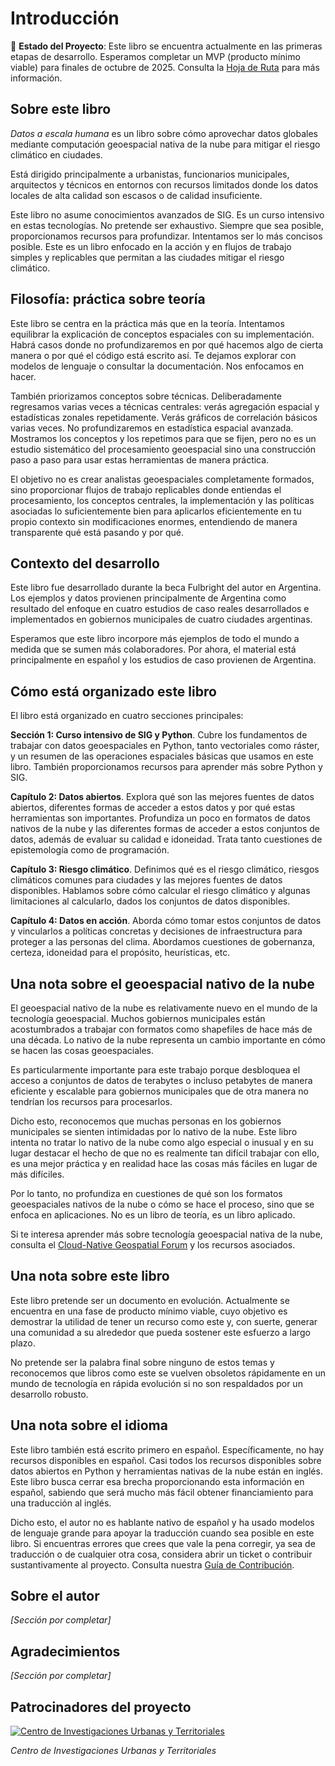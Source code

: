 # Introducción {.unnumbered}

🚧 **Estado del Proyecto**: Este libro se encuentra actualmente en las primeras etapas de desarrollo. Esperamos completar un MVP (producto mínimo viable) para finales de octubre de 2025. Consulta la [Hoja de Ruta](/project/ROADMAP.md) para más información.

## Sobre este libro

*Datos a escala humana* es un libro sobre cómo aprovechar datos globales mediante computación geoespacial nativa de la nube para mitigar el riesgo climático en ciudades.

Está dirigido principalmente a urbanistas, funcionarios municipales, arquitectos y técnicos en entornos con recursos limitados donde los datos locales de alta calidad son escasos o de calidad insuficiente.

Este libro no asume conocimientos avanzados de SIG. Es un curso intensivo en estas tecnologías. No pretende ser exhaustivo. Siempre que sea posible, proporcionamos recursos para profundizar. Intentamos ser lo más concisos posible. Este es un libro enfocado en la acción y en flujos de trabajo simples y replicables que permitan a las ciudades mitigar el riesgo climático.

## Filosofía: práctica sobre teoría

Este libro se centra en la práctica más que en la teoría. Intentamos equilibrar la explicación de conceptos espaciales con su implementación. Habrá casos donde no profundizaremos en por qué hacemos algo de cierta manera o por qué el código está escrito así. Te dejamos explorar con modelos de lenguaje o consultar la documentación. Nos enfocamos en hacer.

También priorizamos conceptos sobre técnicas. Deliberadamente regresamos varias veces a técnicas centrales: verás agregación espacial y estadísticas zonales repetidamente. Verás gráficos de correlación básicos varias veces. No profundizaremos en estadística espacial avanzada. Mostramos los conceptos y los repetimos para que se fijen, pero no es un estudio sistemático del procesamiento geoespacial sino una construcción paso a paso para usar estas herramientas de manera práctica.

El objetivo no es crear analistas geoespaciales completamente formados, sino proporcionar flujos de trabajo replicables donde entiendas el procesamiento, los conceptos centrales, la implementación y las políticas asociadas lo suficientemente bien para aplicarlos eficientemente en tu propio contexto sin modificaciones enormes, entendiendo de manera transparente qué está pasando y por qué.

## Contexto del desarrollo

Este libro fue desarrollado durante la beca Fulbright del autor en Argentina. Los ejemplos y datos provienen principalmente de Argentina como resultado del enfoque en cuatro estudios de caso reales desarrollados e implementados en gobiernos municipales de cuatro ciudades argentinas.

Esperamos que este libro incorpore más ejemplos de todo el mundo a medida que se sumen más colaboradores. Por ahora, el material está principalmente en español y los estudios de caso provienen de Argentina.

## Cómo está organizado este libro

El libro está organizado en cuatro secciones principales:

**Sección 1: Curso intensivo de SIG y Python**. Cubre los fundamentos de trabajar con datos geoespaciales en Python, tanto vectoriales como ráster, y un resumen de las operaciones espaciales básicas que usamos en este libro. También proporcionamos recursos para aprender más sobre Python y SIG.

**Capítulo 2: Datos abiertos**. Explora qué son las mejores fuentes de datos abiertos, diferentes formas de acceder a estos datos y por qué estas herramientas son importantes. Profundiza un poco en formatos de datos nativos de la nube y las diferentes formas de acceder a estos conjuntos de datos, además de evaluar su calidad e idoneidad. Trata tanto cuestiones de epistemología como de programación.

**Capítulo 3: Riesgo climático**. Definimos qué es el riesgo climático, riesgos climáticos comunes para ciudades y las mejores fuentes de datos disponibles. Hablamos sobre cómo calcular el riesgo climático y algunas limitaciones al calcularlo, dados los conjuntos de datos disponibles.

**Capítulo 4: Datos en acción**. Aborda cómo tomar estos conjuntos de datos y vincularlos a políticas concretas y decisiones de infraestructura para proteger a las personas del clima. Abordamos cuestiones de gobernanza, certeza, idoneidad para el propósito, heurísticas, etc.

## Una nota sobre el geoespacial nativo de la nube

El geoespacial nativo de la nube es relativamente nuevo en el mundo de la tecnología geoespacial. Muchos gobiernos municipales están acostumbrados a trabajar con formatos como shapefiles de hace más de una década. Lo nativo de la nube representa un cambio importante en cómo se hacen las cosas geoespaciales.

Es particularmente importante para este trabajo porque desbloquea el acceso a conjuntos de datos de terabytes o incluso petabytes de manera eficiente y escalable para gobiernos municipales que de otra manera no tendrían los recursos para procesarlos.

Dicho esto, reconocemos que muchas personas en los gobiernos municipales se sienten intimidadas por lo nativo de la nube. Este libro intenta no tratar lo nativo de la nube como algo especial o inusual y en su lugar destacar el hecho de que no es realmente tan difícil trabajar con ello, es una mejor práctica y en realidad hace las cosas más fáciles en lugar de más difíciles.

Por lo tanto, no profundiza en cuestiones de qué son los formatos geoespaciales nativos de la nube o cómo se hace el proceso, sino que se enfoca en aplicaciones. No es un libro de teoría, es un libro aplicado.

Si te interesa aprender más sobre tecnología geoespacial nativa de la nube, consulta el [Cloud-Native Geospatial Forum](https://cloudnativegeo.org/) y los recursos asociados.

## Una nota sobre este libro

Este libro pretende ser un documento en evolución. Actualmente se encuentra en una fase de producto mínimo viable, cuyo objetivo es demostrar la utilidad de tener un recurso como este y, con suerte, generar una comunidad a su alrededor que pueda sostener este esfuerzo a largo plazo.

No pretende ser la palabra final sobre ninguno de estos temas y reconocemos que libros como este se vuelven obsoletos rápidamente en un mundo de tecnología en rápida evolución si no son respaldados por un desarrollo robusto.

## Una nota sobre el idioma

Este libro también está escrito primero en español. Específicamente, no hay recursos disponibles en español. Casi todos los recursos disponibles sobre datos abiertos en Python y herramientas nativas de la nube están en inglés. Este libro busca cerrar esa brecha proporcionando esta información en español, sabiendo que será mucho más fácil obtener financiamiento para una traducción al inglés.

Dicho esto, el autor no es hablante nativo de español y ha usado modelos de lenguaje grande para apoyar la traducción cuando sea posible en este libro. Si encuentras errores que crees que vale la pena corregir, ya sea de traducción o de cualquier otra cosa, considera abrir un ticket o contribuir sustantivamente al proyecto. Consulta nuestra [Guía de Contribución](/project/CONTRIBUTING.md).

## Sobre el autor

*[Sección por completar]*

## Agradecimientos

*[Sección por completar]*

## Patrocinadores del proyecto

[![Centro de Investigaciones Urbanas y Territoriales](public/ciut-logo.png)](https://ciut.fau.unlp.edu.ar/)

*Centro de Investigaciones Urbanas y Territoriales*
